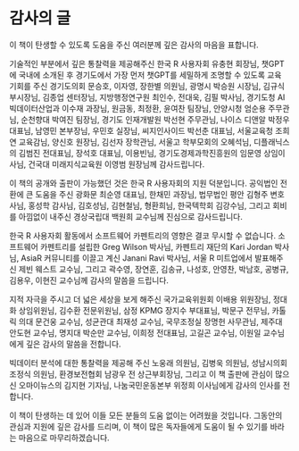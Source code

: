 # 감사의 글 {.unnumbered}

이 책이 탄생할 수 있도록 도움을 주신 여러분께 깊은 감사의 마음을 표합니다.

기술적인 부분에서 깊은 통찰력을 제공해주신 한국 R 사용자회 유충현 회장님, 
챗GPT에 국내에 소개된 후 경기도에서 가장 먼저 챗GPT를 세밀하게 조명할 수 있도록 교육 기회를 주신 
경기도의회 문승호, 이자영, 장한별 의원님, 광명시 박승원 시장님, 김규식 부시장님, 김종업 센터장님, 
지방행정연구원 최인수, 전대욱, 김필 박사님, 경기도청 AI빅데이터산업과 이수재 과장님, 원금동, 최정환, 윤여찬 팀장님, 안양시청 엄순용 주무관님, 순천향대 박여진 팀장님, 경기도 인재개발원 박선현 주무관님, 
나이스 디앤알 박정우 대표님, 남영민 본부장님, 우민호 실장님, 씨지인사이드 박선춘 대표님, 서울교육청 조희연 교육감님, 양신호 원장님, 김선자 장학관님, 서울고 학부모회의 오혜석님, 디플래닉스의 김범진 전대표님, 장석호 대표님, 이용빈님, 경기도경제과학진흥원의 임문영 상임이사님, 건국대 미래지식교육원 이영범 원장님께 감사드립니다.

이 책의 공개와 출판이 가능했던 것은 한국 R 사용자회의 지원 덕분입니다. 공익법인 전환에 큰 도움을 주신 광화문 최순영 대표님, 한채민 과장님, 법무법인 평안 김형주 변호사님, 홍성학 감사님, 김호성님, 김현철님, 형환희님, 한국텍학회 김강수님, 그리고 회비를 아낌없이 내주신 경상국립대 백원희 교수님께 진심으로 감사드립니다.

한국 R 사용자회 활동에서 소프트웨어 카펜트리의 영향은 결코 무시할 수 없습니다. 소프트웨어 카펜트리를 설립한 Greg Wilson 박사님, 카펜트리 재단의 Kari Jordan 박사님, AsiaR 커뮤니티를 이끌고 계신 Janani Ravi 박사님, 서울 R 미트업에서 발표해주신 제빈 웨스트 교수님, 그리고 곽수영, 장연훈, 김송규, 나성호, 안영찬, 박남호, 공병규, 김용우, 이현진 교수님께 감사의 말씀을 드립니다.

지적 자극을 주시고 더 넓은 세상을 보게 해주신 국가교육위원회 이배용 위원장님, 정대화 상임위원님, 김수환 전문위원님, 삼정 KPMG 장지수 부대표님, 박문구 전무님, 카톨릭 의대 문건웅 교수님, 성균관대 최재성 교수님, 국무조정실 장명헌 사무관님, 제주대 안도현 교수님, 명지대 박순만 교수님, 이희정 전대표님, 고길곤 교수님, 이원일 교수님에게 깊은 감사의 말씀을 전합니다.

빅데이터 분석에 대한 통찰력을 제공해 주신 노웅래 의원님, 김병욱 의원님, 성남시의회 조정식 의원님, 환경보전협회 남광우 전 상근부회장님, 그리고 이 책 출판에 관심이 많으신 오마이뉴스의 김지현 기자님, 나눔국민운동본부 위정희 이사님에게 감사의 인사를 전합니다.

이 책이 탄생하는 데 있어 이들 모든 분들의 도움 없이는 어려웠을 것입니다. 그동안의 관심과 지원에 깊은 감사를 드리며, 이 책이 많은 독자들에게 도움이 될 수 있기를 바라는 마음으로 마무리하겠습니다.


